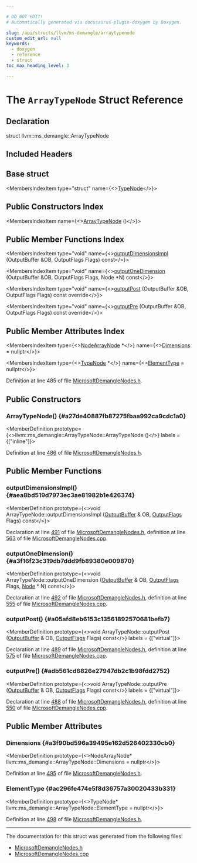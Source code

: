 ```yaml
---

# DO NOT EDIT!
# Automatically generated via docusaurus-plugin-doxygen by Doxygen.

slug: /api/structs/llvm/ms-demangle/arraytypenode
custom_edit_url: null
keywords:
  - doxygen
  - reference
  - struct
toc_max_heading_level: 3

---
```





# The `ArrayTypeNode` Struct Reference

<DoxygenPage pluginConfig={pluginConfig}>



## Declaration

<CodeBlock>struct llvm::ms_demangle::ArrayTypeNode</CodeBlock>

## Included Headers

<IncludesList>
<IncludesListItem
  filePath="llvm/Demangle/MicrosoftDemangleNodes.h"
  permalink="/docs/api/files/include/include/llvm/include/llvm/demangle/microsoftdemanglenodes-h"
  isLocal="true" />
</IncludesList>

## Base struct

<MembersIndex>

<MembersIndexItem
  type="struct"
  name={<><a href="/docs/api/structs/llvm/ms-demangle/typenode">TypeNode</a></>}>
</MembersIndexItem>

</MembersIndex>

## Public Constructors Index

<MembersIndex>

<MembersIndexItem
  name={<><a href="#a27de40887fb87275fbaa992ca9cdc1a0">ArrayTypeNode</a> ()</>}>
</MembersIndexItem>

</MembersIndex>

## Public Member Functions Index

<MembersIndex>

<MembersIndexItem
  type="void"
  name={<><a href="#aea8bd519d7973ec3ae81982b1e426374">outputDimensionsImpl</a> (OutputBuffer &amp;OB, OutputFlags Flags) const</>}>
</MembersIndexItem>

<MembersIndexItem
  type="void"
  name={<><a href="#a3f16f23c319db7ddd9fb89380e009870">outputOneDimension</a> (OutputBuffer &amp;OB, OutputFlags Flags, Node &#42;N) const</>}>
</MembersIndexItem>

<MembersIndexItem
  type="void"
  name={<><a href="#a05afd8eb6153c13561892570681befb7">outputPost</a> (OutputBuffer &amp;OB, OutputFlags Flags) const override</>}>
</MembersIndexItem>

<MembersIndexItem
  type="void"
  name={<><a href="#adb561cd6826e27947db2c1b98fdd2752">outputPre</a> (OutputBuffer &amp;OB, OutputFlags Flags) const override</>}>
</MembersIndexItem>

</MembersIndex>

## Public Member Attributes Index

<MembersIndex>

<MembersIndexItem
  type={<><a href="/docs/api/structs/llvm/ms-demangle/nodearraynode">NodeArrayNode</a> &#42;</>}
  name={<><a href="#a3f90bd596a39495e162d526402330cb0">Dimensions</a> = nullptr</>}>
</MembersIndexItem>

<MembersIndexItem
  type={<><a href="/docs/api/structs/llvm/ms-demangle/typenode">TypeNode</a> &#42;</>}
  name={<><a href="#ac296fe474e5f8d36757a30020433b331">ElementType</a> = nullptr</>}>
</MembersIndexItem>

</MembersIndex>


Definition at line 485 of file <a href="/docs/api/files/include/include/llvm/include/llvm/demangle/microsoftdemanglenodes-h">MicrosoftDemangleNodes.h</a>.

<SectionDefinition>

## Public Constructors

### ArrayTypeNode() {#a27de40887fb87275fbaa992ca9cdc1a0}

<MemberDefinition
  prototype={<>llvm::ms&#95;demangle::ArrayTypeNode::ArrayTypeNode ()</>}
  labels = {["inline"]}>

Definition at line <a href="/docs/api/files/include/include/llvm/include/llvm/demangle/microsoftdemanglenodes-h/#l00486">486</a> of file <a href="/docs/api/files/include/include/llvm/include/llvm/demangle/microsoftdemanglenodes-h">MicrosoftDemangleNodes.h</a>.
</MemberDefinition>

</SectionDefinition>

<SectionDefinition>

## Public Member Functions

### outputDimensionsImpl() {#aea8bd519d7973ec3ae81982b1e426374}

<MemberDefinition
  prototype={<>void ArrayTypeNode::outputDimensionsImpl (<a href="/docs/api/classes/outputbuffer">OutputBuffer</a> &amp; OB, <a href="/docs/api/namespaces/llvm/ms-demangle/#a9e06032afffbcfd197a80acc92afce93">OutputFlags</a> Flags) const</>}>

Declaration at line <a href="/docs/api/files/include/include/llvm/include/llvm/demangle/microsoftdemanglenodes-h/#l00491">491</a> of file <a href="/docs/api/files/include/include/llvm/include/llvm/demangle/microsoftdemanglenodes-h">MicrosoftDemangleNodes.h</a>, definition at line <a href="/docs/api/files/lib/lib/demangle/microsoftdemanglenodes-cpp/#l00563">563</a> of file <a href="/docs/api/files/lib/lib/demangle/microsoftdemanglenodes-cpp">MicrosoftDemangleNodes.cpp</a>.
</MemberDefinition>

### outputOneDimension() {#a3f16f23c319db7ddd9fb89380e009870}

<MemberDefinition
  prototype={<>void ArrayTypeNode::outputOneDimension (<a href="/docs/api/classes/outputbuffer">OutputBuffer</a> &amp; OB, <a href="/docs/api/namespaces/llvm/ms-demangle/#a9e06032afffbcfd197a80acc92afce93">OutputFlags</a> Flags, <a href="/docs/api/structs/llvm/ms-demangle/node">Node</a> &#42; N) const</>}>

Declaration at line <a href="/docs/api/files/include/include/llvm/include/llvm/demangle/microsoftdemanglenodes-h/#l00492">492</a> of file <a href="/docs/api/files/include/include/llvm/include/llvm/demangle/microsoftdemanglenodes-h">MicrosoftDemangleNodes.h</a>, definition at line <a href="/docs/api/files/lib/lib/demangle/microsoftdemanglenodes-cpp/#l00555">555</a> of file <a href="/docs/api/files/lib/lib/demangle/microsoftdemanglenodes-cpp">MicrosoftDemangleNodes.cpp</a>.
</MemberDefinition>

### outputPost() {#a05afd8eb6153c13561892570681befb7}

<MemberDefinition
  prototype={<>void ArrayTypeNode::outputPost (<a href="/docs/api/classes/outputbuffer">OutputBuffer</a> &amp; OB, <a href="/docs/api/namespaces/llvm/ms-demangle/#a9e06032afffbcfd197a80acc92afce93">OutputFlags</a> Flags) const</>}
  labels = {["virtual"]}>

Declaration at line <a href="/docs/api/files/include/include/llvm/include/llvm/demangle/microsoftdemanglenodes-h/#l00489">489</a> of file <a href="/docs/api/files/include/include/llvm/include/llvm/demangle/microsoftdemanglenodes-h">MicrosoftDemangleNodes.h</a>, definition at line <a href="/docs/api/files/lib/lib/demangle/microsoftdemanglenodes-cpp/#l00575">575</a> of file <a href="/docs/api/files/lib/lib/demangle/microsoftdemanglenodes-cpp">MicrosoftDemangleNodes.cpp</a>.
</MemberDefinition>

### outputPre() {#adb561cd6826e27947db2c1b98fdd2752}

<MemberDefinition
  prototype={<>void ArrayTypeNode::outputPre (<a href="/docs/api/classes/outputbuffer">OutputBuffer</a> &amp; OB, <a href="/docs/api/namespaces/llvm/ms-demangle/#a9e06032afffbcfd197a80acc92afce93">OutputFlags</a> Flags) const</>}
  labels = {["virtual"]}>

Declaration at line <a href="/docs/api/files/include/include/llvm/include/llvm/demangle/microsoftdemanglenodes-h/#l00488">488</a> of file <a href="/docs/api/files/include/include/llvm/include/llvm/demangle/microsoftdemanglenodes-h">MicrosoftDemangleNodes.h</a>, definition at line <a href="/docs/api/files/lib/lib/demangle/microsoftdemanglenodes-cpp/#l00550">550</a> of file <a href="/docs/api/files/lib/lib/demangle/microsoftdemanglenodes-cpp">MicrosoftDemangleNodes.cpp</a>.
</MemberDefinition>

</SectionDefinition>

<SectionDefinition>

## Public Member Attributes

### Dimensions {#a3f90bd596a39495e162d526402330cb0}

<MemberDefinition
  prototype={<>NodeArrayNode&#42; llvm::ms&#95;demangle::ArrayTypeNode::Dimensions = nullptr</>}>

Definition at line <a href="/docs/api/files/include/include/llvm/include/llvm/demangle/microsoftdemanglenodes-h/#l00495">495</a> of file <a href="/docs/api/files/include/include/llvm/include/llvm/demangle/microsoftdemanglenodes-h">MicrosoftDemangleNodes.h</a>.
</MemberDefinition>

### ElementType {#ac296fe474e5f8d36757a30020433b331}

<MemberDefinition
  prototype={<>TypeNode&#42; llvm::ms&#95;demangle::ArrayTypeNode::ElementType = nullptr</>}>

Definition at line <a href="/docs/api/files/include/include/llvm/include/llvm/demangle/microsoftdemanglenodes-h/#l00498">498</a> of file <a href="/docs/api/files/include/include/llvm/include/llvm/demangle/microsoftdemanglenodes-h">MicrosoftDemangleNodes.h</a>.
</MemberDefinition>

</SectionDefinition>

<hr/>

The documentation for this struct was generated from the following files:

<ul>
<li><a href="/docs/api/files/include/include/llvm/include/llvm/demangle/microsoftdemanglenodes-h">MicrosoftDemangleNodes.h</a></li>
<li><a href="/docs/api/files/lib/lib/demangle/microsoftdemanglenodes-cpp">MicrosoftDemangleNodes.cpp</a></li>
</ul>

</DoxygenPage>
